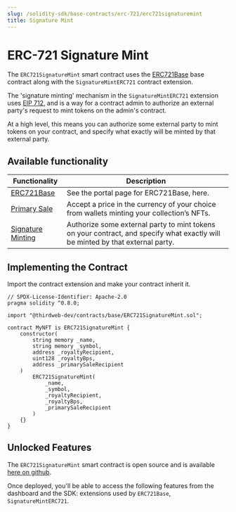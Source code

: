 ---
slug: /solidity-sdk/base-contracts/erc-721/erc721signaturemint
title: Signature Mint
---


# ERC-721 Signature Mint

The `ERC721SignatureMint` smart contract uses the [ERC721Base](/solidity-sdk/base-contracts/erc-721/erc721base) base contract along with the `SignatureMintERC721` contract extension.

The 'signature minting' mechanism in the `SignatureMintERC721` extension uses [EIP 712](https://eips.ethereum.org/EIPS/eip-712), and is a way for a contract admin to authorize an external party's request to mint tokens on the admin's contract.

At a high level, this means you can authorize some external party to mint tokens on your contract, and specify what exactly will be minted by that external party.

## Available functionality

| Functionality                                                           | Description                                                                                                                    |
| ----------------------------------------------------------------------- | ------------------------------------------------------------------------------------------------------------------------------ |
| [ERC721Base](/solidity-sdk/base-contracts/erc-721/erc721base)           | See the portal page for ERC721Base, here.                                                                                      |
| [Primary Sale](/solidity-sdk/contract-extensions/primarysale)           | Accept a price in the currency of your choice from wallets minting your collection’s NFTs.                                     |
| [Signature Minting](/solidity-sdk/contract-extensions/signatureminting) | Authorize some external party to mint tokens on your contract, and specify what exactly will be minted by that external party. |

## Implementing the Contract

Import the contract extension and make your contract inherit it.

```solidity
// SPDX-License-Identifier: Apache-2.0
pragma solidity ^0.8.0;

import "@thirdweb-dev/contracts/base/ERC721SignatureMint.sol";

contract MyNFT is ERC721SignatureMint {
    constructor(
        string memory _name,
        string memory _symbol,
        address _royaltyRecipient,
        uint128 _royaltyBps,
        address _primarySaleRecipient
    )
        ERC721SignatureMint(
            _name,
            _symbol,
            _royaltyRecipient,
            _royaltyBps,
            _primarySaleRecipient
        )
    {}
}
```

## Unlocked Features

The `ERC721SignatureMint` smart contract is open source and is available [here on github](https://github.com/thirdweb-dev/contracts/blob/main/contracts/base/ERC721SignatureMint.sol).

Once deployed, you'll be able to access the following features from the dashboard and the SDK: extensions used by `ERC721Base`, `SignatureMintERC721`.
